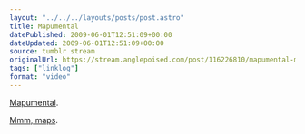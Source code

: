 ```yaml
---
layout: "../../../layouts/posts/post.astro"
title: Mapumental
datePublished: 2009-06-01T12:51:09+00:00
dateUpdated: 2009-06-01T12:51:09+00:00
source: tumblr stream
originalUrl: https://stream.anglepoised.com/post/116226810/mapumental-mmm-maps
tags: ["linklog"]
format: "video"
---
```



<YouTube id="https://www.youtube.com/watch?v=vVZkHuomqfM" />

[Mapumental][1].

[Mmm, maps][2].

[1]: https://www.youtube.com/watch?v=vVZkHuomqfM
[2]: http://www.mysociety.org/2009/06/01/say-hello-to-mapumental/
